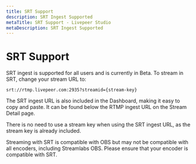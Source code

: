 ```yaml
---
title: SRT Support
description: SRT Ingest Supported
metaTitle: SRT Support - Livepeer Studio
metaDescription: SRT Ingest Supported
---
```


# SRT Support

SRT ingest is supported for all users and is currently in Beta. To stream in
SRT, change your stream URL to:

`srt://rtmp.livepeer.com:2935?streamid={stream-key}`

The SRT ingest URL is also included in the Dashboard, making it easy to copy and
paste. It can be found below the RTMP ingest URL on the Stream Detail page.

There is no need to use a stream key when using the SRT ingest URL, as the
stream key is already included.

Streaming with SRT is compatible with OBS but may not be compatible with all
encoders, including Streamlabs OBS. Please ensure that your encoder is
compatible with SRT.

